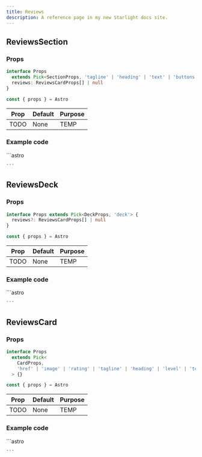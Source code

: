 ```yaml
---
title: Reviews
description: A reference page in my new Starlight docs site.
---
```



## ReviewsSection

### Props
```ts
interface Props
  extends Pick<SectionProps, 'tagline' | 'heading' | 'text' | 'buttons'> {
  reviews: ReviewsCardProps[] | null
}

const { props } = Astro
```

| Prop  | Default | Purpose |
| ----  | ------- | ------- |
| TODO  | None    | TEMP    |

### Example code
<Tabs>
  <TabItem label="Self-closing">
    ```astro

    ```
  </TabItem>
</Tabs>

<Showcase>
  <ReviewsSection />
</Showcase>

## ReviewsDeck

### Props
```ts
interface Props extends Pick<DeckProps, 'deck'> {
  reviews?: ReviewsCardProps[] | null
}

const { props } = Astro
```

| Prop  | Default | Purpose |
| ----  | ------- | ------- |
| TODO  | None    | TEMP    |

### Example code
<Tabs>
  <TabItem label="Self-closing">
    ```astro

    ```
  </TabItem>
</Tabs>

<Showcase>
  <ReviewsDeck />
</Showcase>

## ReviewsCard

### Props
```ts
interface Props
  extends Pick<
    CardProps,
    'href' | 'image' | 'rating' | 'tagline' | 'heading' | 'level' | 'text'
  > {}

const { props } = Astro
```

| Prop  | Default | Purpose |
| ----  | ------- | ------- |
| TODO  | None    | TEMP    |

### Example code
<Tabs>
  <TabItem label="Self-closing">
    ```astro

    ```
  </TabItem>
</Tabs>

<Showcase>
  <ReviewsCard />
</Showcase>
